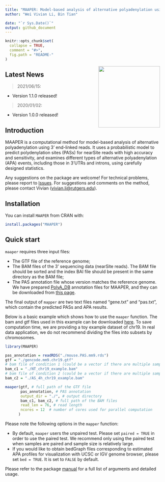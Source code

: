 ```yaml
---
title: "MAAPER: Model-based analysis of alternative polyadenylation using 3' end-linked reads"
author: "Wei Vivian Li, Bin Tian"

date: "`r Sys.Date()`"
output: github_document
---
```


<!-- README.md is generated from README.Rmd. Please edit that file -->

```r
knitr::opts_chunk$set(
  collapse = TRUE,
  comment = "#>",
  fig.path = "README-"
)
```

<img src="https://github.com/Vivianstats/data-pkg/raw/main/img/MAAPER.png" height="200" align="right" />

## Latest News

> 2021/06/15:

 + Version 1.1.0 released!
 
> 2020/01/02:

 + Version 1.0.0 released!

 
## Introduction

MAAPER is a computational method for model-based analysis of alternative polyadenylation using 3' end-linked reads. It uses a probabilistic model to predict polydenylation sites (PASs) for nearSite reads with high accuracy and sensitivity, and examines different types of alternative polyadenylation (APA) events, including those in 3'UTRs and introns, using carefully designed statistics. 

Any suggestions on the package are welcome! For technical problems, please report to [Issues](https://github.com/Vivianstats/MAAPER/issues). For suggestions and comments on the method, please contact Vivian (<vivian.li@rutgers.edu>). 

## Installation

You can install `MAAPER` from CRAN with:

```r
install.packages("MAAPER")
```

## Quick start

`maaper` requires three input files:

+ The GTF file of the reference genome;
+ The BAM files of the 3' sequencing data (nearSite reads). The BAM file should be sorted and the index BAI file should be present in the same directory as the BAM file;
+ The PAS annotation file whose version matches the reference genome. We have prepared [PolyA_DB](https://exon.apps.wistar.org/PolyA_DB/v3/) annotation files for MAAPER, and they can be downloaded from [this page](https://github.com/Vivianstats/data-pkg/tree/main/MAAPER/PolyA_DB).

The final output of `mapper` are two text files named "gene.txt" and "pas.txt", which contain the predicted PASs and APA results. 

Below is a basic example which shows how to use the `maaper` function. The bam and gtf files used in this example can be downloaded [here](https://github.com/Vivianstats/data-pkg/tree/main/MAAPER). To save computation time, we are providing a toy example dataset of chr19. In real data application, we do not recommend dividing the files into subsets by chromosomes.

```r
library(MAAPER)

pas_annotation = readRDS("./mouse.PAS.mm9.rds")
gtf = "./gencode.mm9.chr19.gtf"
# bam file of condition 1 (could be a vector if there are multiple samples)
bam_c1 = "./NT_chr19_example.bam"
# bam file of condition 2 (could be a vector if there are multiple samples)
bam_c2 = "./AS_4h_chr19_example.bam"

maaper(gtf, # full path of the GTF file
       pas_annotation, # PAS annotation
       output_dir = "./", # output directory
       bam_c1, bam_c2, # full path of the BAM files
       read_len = 76, # read length
       ncores = 12  # number of cores used for parallel computation 
      )
```

Please note the following options in the `mapper` function:

- By default, `maaper` users the unpaired test. Please set `paired = TRUE` in order to use the paired test. We recommend only using the paired test when samples are paired and sample size is relatively large.
- If you would like to obtain bedGraph files corresponding to estimated APA profiles for visualization with UCSC or IGV genome browser, please set `bed = TRUE`. It is set to `FALSE` by default.

Please refer to the package [manual](https://github.com/Vivianstats/MAAPER/blob/master/inst/docs/)
for a full list of arguments and detailed usage.

